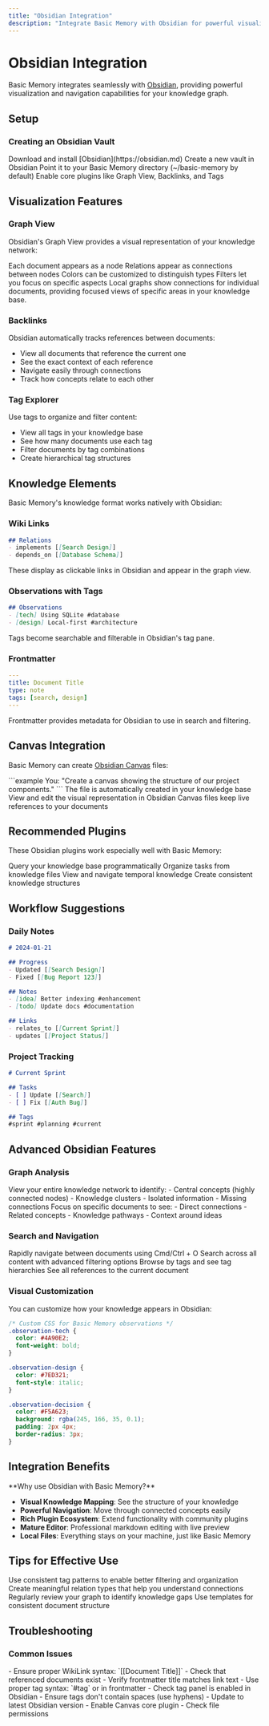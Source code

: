 ```yaml
---
title: "Obsidian Integration"
description: "Integrate Basic Memory with Obsidian for powerful visualization and navigation of your knowledge graph"
---
```


# Obsidian Integration

Basic Memory integrates seamlessly with [Obsidian](https://obsidian.md), providing powerful visualization and navigation capabilities for your knowledge graph.

## Setup

### Creating an Obsidian Vault

<Steps>
<Step title="Download Obsidian">
Download and install [Obsidian](https://obsidian.md)
</Step>
<Step title="Create a new vault">
Create a new vault in Obsidian
</Step>
<Step title="Point to Basic Memory directory">
Point it to your Basic Memory directory (~/basic-memory by default)
</Step>
<Step title="Enable core plugins">
Enable core plugins like Graph View, Backlinks, and Tags
</Step>
</Steps>

## Visualization Features

### Graph View

Obsidian's Graph View provides a visual representation of your knowledge network:

<CardGroup cols={2}>
<Card title="Node Representation" icon="circle">
Each document appears as a node
</Card>
<Card title="Connection Lines" icon="link">
Relations appear as connections between nodes
</Card>
<Card title="Color Customization" icon="palette">
Colors can be customized to distinguish types
</Card>
<Card title="Filter Options" icon="filter">
Filters let you focus on specific aspects
</Card>
</CardGroup>

<Info>
Local graphs show connections for individual documents, providing focused views of specific areas in your knowledge base.
</Info>

### Backlinks

Obsidian automatically tracks references between documents:

- View all documents that reference the current one
- See the exact context of each reference
- Navigate easily through connections
- Track how concepts relate to each other

### Tag Explorer

Use tags to organize and filter content:

- View all tags in your knowledge base
- See how many documents use each tag
- Filter documents by tag combinations
- Create hierarchical tag structures

## Knowledge Elements

Basic Memory's knowledge format works natively with Obsidian:

### Wiki Links

```markdown
## Relations
- implements [[Search Design]]
- depends_on [[Database Schema]]
```

<Note>
These display as clickable links in Obsidian and appear in the graph view.
</Note>

### Observations with Tags

```markdown
## Observations
- [tech] Using SQLite #database
- [design] Local-first #architecture
```

Tags become searchable and filterable in Obsidian's tag pane.

### Frontmatter

```yaml
---
title: Document Title
type: note
tags: [search, design]
---
```

Frontmatter provides metadata for Obsidian to use in search and filtering.

## Canvas Integration

Basic Memory can create [Obsidian Canvas](https://obsidian.md/canvas) files:

<Steps>
<Step title="Ask Claude to create a visualization">
```example
You: "Create a canvas showing the structure of our project components."
```
</Step>
<Step title="Claude generates a .canvas file">
The file is automatically created in your knowledge base
</Step>
<Step title="Open the file in Obsidian">
View and edit the visual representation in Obsidian
</Step>
<Step title="Canvas files maintain references">
Canvas files keep live references to your documents
</Step>
</Steps>

## Recommended Plugins

These Obsidian plugins work especially well with Basic Memory:

<CardGroup cols={2}>
<Card title="Dataview" icon="database">
Query your knowledge base programmatically
</Card>
<Card title="Kanban" icon="kanban">
Organize tasks from knowledge files
</Card>
<Card title="Calendar" icon="calendar">
View and navigate temporal knowledge
</Card>
<Card title="Templates" icon="template">
Create consistent knowledge structures
</Card>
</CardGroup>

## Workflow Suggestions

### Daily Notes

```markdown
# 2024-01-21

## Progress
- Updated [[Search Design]]
- Fixed [[Bug Report 123]]

## Notes
- [idea] Better indexing #enhancement
- [todo] Update docs #documentation

## Links
- relates_to [[Current Sprint]]
- updates [[Project Status]]
```

### Project Tracking

```markdown
# Current Sprint

## Tasks
- [ ] Update [[Search]]
- [ ] Fix [[Auth Bug]]

## Tags
#sprint #planning #current
```

## Advanced Obsidian Features

### Graph Analysis

<Tabs>
<Tab title="Global Graph">
View your entire knowledge network to identify:
- Central concepts (highly connected nodes)
- Knowledge clusters
- Isolated information
- Missing connections
</Tab>
<Tab title="Local Graph">
Focus on specific documents to see:
- Direct connections
- Related concepts
- Knowledge pathways
- Context around ideas
</Tab>
</Tabs>

### Search and Navigation

<CardGroup cols={2}>
<Card title="Quick Switcher" icon="search">
Rapidly navigate between documents using Cmd/Ctrl + O
</Card>
<Card title="Global Search" icon="magnifying-glass">
Search across all content with advanced filtering options
</Card>
<Card title="Tag Navigation" icon="tag">
Browse by tags and see tag hierarchies
</Card>
<Card title="Backlink Panel" icon="arrow-left">
See all references to the current document
</Card>
</CardGroup>

### Visual Customization

You can customize how your knowledge appears in Obsidian:

```css
/* Custom CSS for Basic Memory observations */
.observation-tech {
  color: #4A90E2;
  font-weight: bold;
}

.observation-design {
  color: #7ED321;
  font-style: italic;
}

.observation-decision {
  color: #F5A623;
  background: rgba(245, 166, 35, 0.1);
  padding: 2px 4px;
  border-radius: 3px;
}
```

## Integration Benefits

<Info>
**Why use Obsidian with Basic Memory?**

- **Visual Knowledge Mapping**: See the structure of your knowledge
- **Powerful Navigation**: Move through connected concepts easily
- **Rich Plugin Ecosystem**: Extend functionality with community plugins
- **Mature Editor**: Professional markdown editing with live preview
- **Local Files**: Everything stays on your machine, just like Basic Memory
</Info>

## Tips for Effective Use

<CardGroup cols={2}>
<Card title="Consistent Tagging" icon="tag">
Use consistent tag patterns to enable better filtering and organization
</Card>
<Card title="Meaningful Relations" icon="link">
Create meaningful relation types that help you understand connections
</Card>
<Card title="Regular Review" icon="refresh">
Regularly review your graph to identify knowledge gaps
</Card>
<Card title="Template Usage" icon="template">
Use templates for consistent document structure
</Card>
</CardGroup>

## Troubleshooting

### Common Issues

<Accordion title="Links not appearing in graph">
- Ensure proper WikiLink syntax: `[[Document Title]]`
- Check that referenced documents exist
- Verify frontmatter title matches link text
</Accordion>

<Accordion title="Tags not showing up">
- Use proper tag syntax: `#tag` or in frontmatter
- Check tag panel is enabled in Obsidian
- Ensure tags don't contain spaces (use hyphens)
</Accordion>

<Accordion title="Canvas files not opening">
- Update to latest Obsidian version
- Enable Canvas core plugin
- Check file permissions
</Accordion>